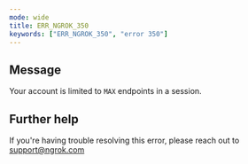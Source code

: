 ```yaml
---
mode: wide
title: ERR_NGROK_350
keywords: ["ERR_NGROK_350", "error 350"]
---
```


## Message

Your account is limited to `MAX` endpoints in a session.

## Further help

If you're having trouble resolving this error, please reach out to [support@ngrok.com](mailto:support@ngrok.com?subject=Help%20with%20ERR_NGROK_350)
